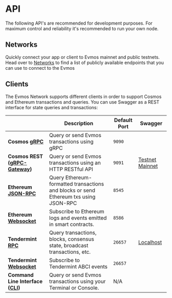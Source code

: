 # API

The following API's are recommended for development purposes. For maximum control and reliability it's recommended to run your own node.

## Networks

Quickly connect your app or client to Evmos mainnet and public testnets. Head over to [Networks](./api/networks) to find a list of publicly available endpoints that you can use to connect to the Evmos

## Clients

The Evmos Network supports different clients in order to support Cosmos and Ethereum transactions and queries. You can use Swagger as a REST interface for state queries and transactions:

|                                                                                  | Description                                                                          | Default Port | Swagger                                                             |
| -------------------------------------------------------------------------------- | ------------------------------------------------------------------------------------ | ------------ | ------------------------------------------------------------------- |
| **Cosmos [gRPC](./cosmos-grpc.md#cosmos-grpc)**                                  | Query or send Evmos transactions using gRPC                                          | `9090`       |                                                                     |
| **Cosmos REST ([gRPC-Gateway](./cosmos-grpc.md#cosmos-http-rest-grpc-gateway))** | Query or send Evmos transactions using an HTTP RESTful API                           | `9091`       | [Testnet](https://api.evmos.dev/) [Mainnet](https://api.evmos.org/) |
| **Ethereum [JSON-RPC](./ethereum-json-rpc/index.md)**                            | Query Ethereum-formatted transactions and blocks or send Ethereum txs using JSON-RPC | `8545`       |                                                                     |
| **Ethereum [Websocket](./ethereum-json-rpc/index.md#ethereum-websocket)**        | Subscribe to Ethereum logs and events emitted in smart contracts.                    | `8586`       |                                                                     |
| **Tendermint [RPC](#tendermint-rpc)**                                            | Query transactions, blocks, consensus state, broadcast transactions, etc.            | `26657`      | [Localhost](https://docs.tendermint.com/v0.34/rpc/)                 |
| **Tendermint [Websocket](#tendermint-websocket)**                                | Subscribe to Tendermint ABCI events                                                  | `26657`      |                                                                     |
| **Command Line Interface ([CLI](../../protocol/evmos-cli))**                     | Query or send Evmos transactions using your Terminal or Console.                     | N/A          |                                                                     |
